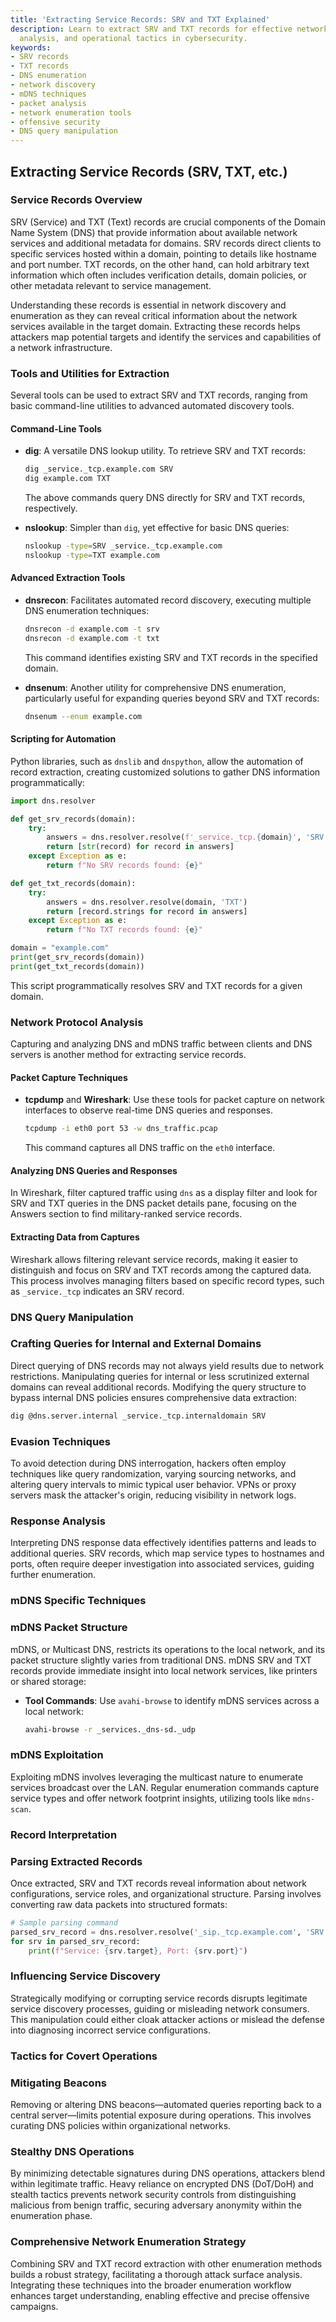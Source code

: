 ```yaml
---
title: 'Extracting Service Records: SRV and TXT Explained'
description: Learn to extract SRV and TXT records for effective network enumeration,
  analysis, and operational tactics in cybersecurity.
keywords:
- SRV records
- TXT records
- DNS enumeration
- network discovery
- mDNS techniques
- packet analysis
- network enumeration tools
- offensive security
- DNS query manipulation
---
```


## Extracting Service Records (SRV, TXT, etc.)

### Service Records Overview

SRV (Service) and TXT (Text) records are crucial components of the Domain Name System (DNS) that provide information about available network services and additional metadata for domains. SRV records direct clients to specific services hosted within a domain, pointing to details like hostname and port number. TXT records, on the other hand, can hold arbitrary text information which often includes verification details, domain policies, or other metadata relevant to service management.

Understanding these records is essential in network discovery and enumeration as they can reveal critical information about the network services available in the target domain. Extracting these records helps attackers map potential targets and identify the services and capabilities of a network infrastructure.

### Tools and Utilities for Extraction

Several tools can be used to extract SRV and TXT records, ranging from basic command-line utilities to advanced automated discovery tools.

#### Command-Line Tools

- **dig**: A versatile DNS lookup utility. To retrieve SRV and TXT records:

  ```bash
  dig _service._tcp.example.com SRV
  dig example.com TXT
  ```

  The above commands query DNS directly for SRV and TXT records, respectively.

- **nslookup**: Simpler than `dig`, yet effective for basic DNS queries:

  ```bash
  nslookup -type=SRV _service._tcp.example.com
  nslookup -type=TXT example.com
  ```

#### Advanced Extraction Tools

- **dnsrecon**: Facilitates automated record discovery, executing multiple DNS enumeration techniques:

  ```bash
  dnsrecon -d example.com -t srv
  dnsrecon -d example.com -t txt
  ```

  This command identifies existing SRV and TXT records in the specified domain.

- **dnsenum**: Another utility for comprehensive DNS enumeration, particularly useful for expanding queries beyond SRV and TXT records:

  ```bash
  dnsenum --enum example.com
  ```

#### Scripting for Automation

Python libraries, such as `dnslib` and `dnspython`, allow the automation of record extraction, creating customized solutions to gather DNS information programmatically:

```python
import dns.resolver

def get_srv_records(domain):
    try:
        answers = dns.resolver.resolve(f'_service._tcp.{domain}', 'SRV')
        return [str(record) for record in answers]
    except Exception as e:
        return f"No SRV records found: {e}"

def get_txt_records(domain):
    try:
        answers = dns.resolver.resolve(domain, 'TXT')
        return [record.strings for record in answers]
    except Exception as e:
        return f"No TXT records found: {e}"

domain = "example.com"
print(get_srv_records(domain))
print(get_txt_records(domain))
```

This script programmatically resolves SRV and TXT records for a given domain.

### Network Protocol Analysis

Capturing and analyzing DNS and mDNS traffic between clients and DNS servers is another method for extracting service records.

#### Packet Capture Techniques

- **tcpdump** and **Wireshark**: Use these tools for packet capture on network interfaces to observe real-time DNS queries and responses.

  ```bash
  tcpdump -i eth0 port 53 -w dns_traffic.pcap
  ```

  This command captures all DNS traffic on the `eth0` interface.

#### Analyzing DNS Queries and Responses

In Wireshark, filter captured traffic using `dns` as a display filter and look for SRV and TXT queries in the DNS packet details pane, focusing on the Answers section to find military-ranked service records.

#### Extracting Data from Captures

Wireshark allows filtering relevant service records, making it easier to distinguish and focus on SRV and TXT records among the captured data. This process involves managing filters based on specific record types, such as `_service._tcp` indicates an SRV record.

### DNS Query Manipulation

### Crafting Queries for Internal and External Domains

Direct querying of DNS records may not always yield results due to network restrictions. Manipulating queries for internal or less scrutinized external domains can reveal additional records. Modifying the query structure to bypass internal DNS policies ensures comprehensive data extraction:

```bash
dig @dns.server.internal _service._tcp.internaldomain SRV
```

### Evasion Techniques

To avoid detection during DNS interrogation, hackers often employ techniques like query randomization, varying sourcing networks, and altering query intervals to mimic typical user behavior. VPNs or proxy servers mask the attacker's origin, reducing visibility in network logs.

### Response Analysis

Interpreting DNS response data effectively identifies patterns and leads to additional queries. SRV records, which map service types to hostnames and ports, often require deeper investigation into associated services, guiding further enumeration.

### mDNS Specific Techniques

### mDNS Packet Structure

mDNS, or Multicast DNS, restricts its operations to the local network, and its packet structure slightly varies from traditional DNS. mDNS SRV and TXT records provide immediate insight into local network services, like printers or shared storage:

- **Tool Commands**: Use `avahi-browse` to identify mDNS services across a local network:

  ```bash
  avahi-browse -r _services._dns-sd._udp
  ```

### mDNS Exploitation

Exploiting mDNS involves leveraging the multicast nature to enumerate services broadcast over the LAN. Regular enumeration commands capture service types and offer network footprint insights, utilizing tools like `mdns-scan`.

### Record Interpretation

### Parsing Extracted Records

Once extracted, SRV and TXT records reveal information about network configurations, service roles, and organizational structure. Parsing involves converting raw data packets into structured formats:

```python
# Sample parsing command
parsed_srv_record = dns.resolver.resolve('_sip._tcp.example.com', 'SRV')
for srv in parsed_srv_record:
    print(f"Service: {srv.target}, Port: {srv.port}")
```

### Influencing Service Discovery

Strategically modifying or corrupting service records disrupts legitimate service discovery processes, guiding or misleading network consumers. This manipulation could either cloak attacker actions or mislead the defense into diagnosing incorrect service configurations.

### Tactics for Covert Operations

### Mitigating Beacons

Removing or altering DNS beacons—automated queries reporting back to a central server—limits potential exposure during operations. This involves curating DNS policies within organizational networks.

### Stealthy DNS Operations

By minimizing detectable signatures during DNS operations, attackers blend within legitimate traffic. Heavy reliance on encrypted DNS (DoT/DoH) and stealth tactics prevents network security controls from distinguishing malicious from benign traffic, securing adversary anonymity within the enumeration phase.

### Comprehensive Network Enumeration Strategy

Combining SRV and TXT record extraction with other enumeration methods builds a robust strategy, facilitating a thorough attack surface analysis. Integrating these techniques into the broader enumeration workflow enhances target understanding, enabling effective and precise offensive campaigns.